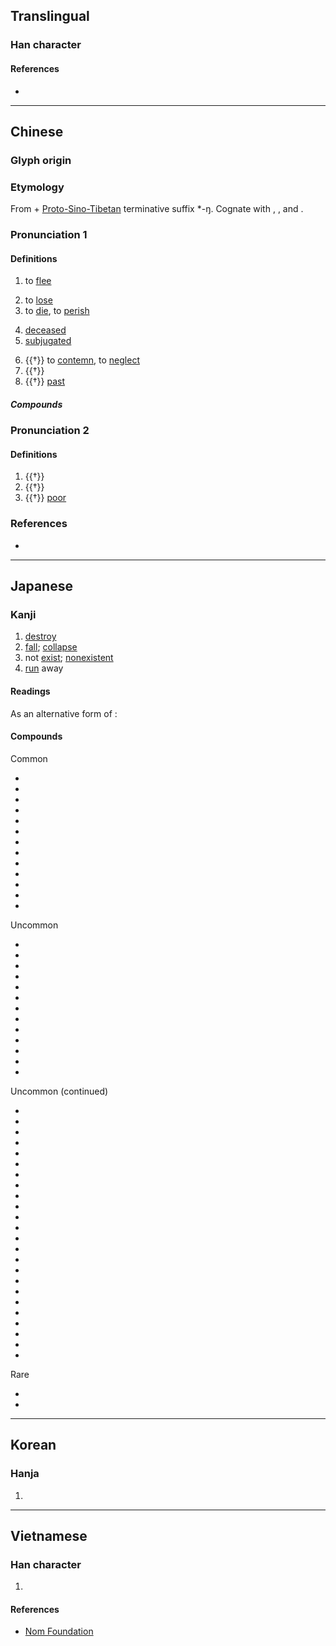 {{character info/new}}
==Translingual==
{{stroke order|strokes=3}}

===Han character===
{{Han char|rn=8|rad=亠|as=01|sn=3|four=00710|canj=YV|ids=⿱亠𠃊}}

====References====
* {{Han ref|kx=0088.030|dkj=00287|dj=0184.130|hdz=10279.050|uh=4EA1|ud=20129|bh=A460|bd=42080}}

----

==Chinese==
{{zh-forms|alt=亾}}

===Glyph origin===
{{Han etym}}

===Etymology===
From {{inh|zh|sit-pro|*ma|t=not}} + [[w:Proto-Sino-Tibetan|Proto-Sino-Tibetan]] terminative suffix *-ŋ. Cognate with {{och-l|忘|to forget}}, {{och-l|罔|to not have}}, {{och-l|荒|to waste (land, time)}} and {{och-l|喪|to lose}}.

===Pronunciation 1===
{{zh-pron
|m=wáng
|c=mong4
|h=pfs=mòng
|mn=bông
|mc=y
|oc=y
|ma=Zh-wáng.ogg
|cat=a,v
}}

====Definitions====
{{zh-hanzi}}

# to [[flee]]
#: {{zh-l|逃亡}}
# to [[lose]]
# to [[die]], to [[perish]]
#: {{zh-l|死亡}}
# [[deceased]]
# [[subjugated]]
#: {{zh-l|亡國}}
# {{†}} to [[contemn]], to [[neglect]]
# {{†}} {{zh-alt-form|忘|to forget}}
# {{†}} [[past]]

=====Compounds=====
{{zh-der|人琴俱亡|不學亡術|亡命|亡父|亡化|亡歿|失馬亡羊|家破身亡|亡逝|亡鄉失土|亡戟得矛|宣告死亡|三戶亡秦|亡身短命|人亡家破|亡國之音|傷亡枕藉|亡是公|亡血家|亡人|存亡|亡人自存|人亡物在|亡魂喪膽|亡命之徒|國破家亡|悼亡詩|悔之亡及|兵敗將亡|亡靈|喪亡|存亡絕續|亡者|亡國奴|亡魂|悼亡|家破人亡|家敗人亡|亡魂失魄|亡羊|人亡政息|傷亡|夭亡|亡魂喪魄|大逃亡|多藏厚亡|傾亡|存亡未卜|亡羊得牛|亡母|亡失|喪膽亡魂|名存實亡|亡羊補牢|危亡|亡國|出亡|凋亡|亡故|多歧亡羊|存亡繼絕|梏亡|有名亡實|暴病身亡|死亡給付|病亡|敗國亡家|烏龜亡八|牽亡陣|敗亡|救亡圖存|日飲亡何|牽亡歌|治亂存亡|死亡證明|橫亡|殫亡|救亡|淪亡|流亡政府|未亡人|祭亡如在|死亡登記|死亡無日|招亡納叛|流連荒亡|瞰亡|死亡宣告|父母雙亡|死亡|死亡率|死亡學|流亡曲|生死存亡|滅亡|牽亡|流亡|推亡固存|治亂興亡|死生存亡|死亡約會|歧路亡羊|若有所亡|虢滅虞亡|興亡繼絕|關亡|脣亡齒寒|興亡|繼絕存亡|身亡|雙亡|臧穀亡羊|荒亡|齒亡舌存|若存若亡|魂亡膽落|陣亡|興廢存亡|逃亡|逃亡潮|自取滅亡|進退存亡|逃亡者|覆亡|車毀人亡|繼絕興亡|衰亡|追亡逐北|魚爛而亡}}

===Pronunciation 2===
{{zh-pron
|m=wú
|c=mou4
}}         <!-- 集韻：微夫切 虞平 -->

====Definitions====
{{zh-hanzi}}

# {{†}} {{zh-alt-form|無|not have}}
# {{†}} {{zh-alt-form|毋|don't}} 
# {{†}} [[poor]]

===References===
* {{R:DKJ}}

----

==Japanese==

===Kanji===
{{ja-kanji|grade=6|rs=亠01}}

# [[destroy]]
# [[fall]]; [[collapse]]
# not [[exist]]; [[nonexistent]]
# [[run]] away

====Readings====
{{ja-readings
|goon=もう<まう
|kanon=ぼう<ばう
|kun=な-い, な-き, ほろ-ぶ, ほろ-びる, ほろ-ぼす
}}

As an alternative form of {{m|ja|無|t=not}}:
{{ja-readings
|goon=む
|kanon=ぶ
|kun=な-い, な-き
}}

====Compounds====
{{rel-top|Compound words that contain 亡}}
Common
* {{ja-r|死亡|しぼう}}
* {{ja-r|亡夫|ぼうふ}}
* {{ja-r|亡父|ぼうふ}}
* {{ja-r|存亡|そんぼう}}
* {{ja-r|逃亡|とうぼう}}
* {{ja-r|亡骸|なきがら}}
* {{ja-r|亡命|ぼうめい}}
* {{ja-r|亡霊|ぼうれい}}
* {{ja-r|滅亡|めつぼう}}
* {{ja-r|死亡者|しぼうしゃ}}
* {{ja-r|死亡率|しぼうりつ}}
* {{ja-r|未亡人|みぼうじん}}
* {{ja-r|亡くなる|なくなる}}
Uncommon
* {{ja-r|亡柿|ぼうし}}
* {{ja-r|亡子|ぼうし}}
* {{ja-r|亡児|ぼうじ}}
* {{ja-r|亡婦|ぼうふ}}
* {{ja-r|亡母|ぼうぼ}}
* {{ja-r|興亡|こうぼう}}
* {{ja-r|衰亡|すいぼう}}
* {{ja-r|損亡|そんぼう}}
* {{ja-r|敗亡|はいぼう}}
* {{ja-r|亡君|ぼうくん}}
* {{ja-r|亡兄|ぼうけい}}
* {{ja-r|亡国|ぼうこく}}
* {{ja-r|亡魂|ぼうこん}}
{{rel-mid}}
Uncommon (continued)
* {{ja-r|亡妻|ぼうさい}}
* {{ja-r|亡失|ぼうしつ}}
* {{ja-r|亡親|ぼうしん}}
* {{ja-r|亡弟|ぼうてい}}
* {{ja-r|亡八|ぼうはち}}
* {{ja-r|亡妹|ぼうまい}}
* {{ja-r|亡友|ぼうゆう}}
* {{ja-r|死亡地|しぼうち}}
* {{ja-r|亡き後|なきあと}}
* {{ja-r|亡き人|なきひと}}
* {{ja-r|亡き者|なきもの}}
* {{ja-r|亡状|ぼうじょう}}
* {{ja-r|流亡|りゅうぼう}}
* {{ja-r|死亡記事|しぼうきじ}}
* {{ja-r|逃亡者|とうぼうしゃ}}
* {{ja-r|逃亡犯|とうぼうはん}}
* {{ja-r|亡命者|ぼうめいしゃ}}
* {{ja-r|死亡時刻|しぼうじこく}}
* {{ja-r|死亡届|しぼうとどけ}}
* {{ja-r|死亡保険|しぼうほけん}}
* {{ja-r|胎児死亡|たいじしぼう}}
* {{ja-r|多岐亡羊|たきぼうよう}}
* {{ja-r|逃亡中|とうぼうちゅう}}
* {{ja-r|死亡広告|しぼうこうこく}}
Rare
* {{ja-r|陰亡|おんぼう}}
* {{ja-r|亡き魂|なきたま}}

{{rel-bottom}}

----

==Korean==

===Hanja===
{{ko-hanja|hangeul=[[망]], [[무]]|rv=mang, mu|mr=mang, mu}}

# {{defn|lang=ko|sort=亠01}}

----

==Vietnamese==

===Han character===
{{vi-hantu|[[vong]], [[vô]]|rs=亠01}}

# {{defn|lang=vi|sort=亠01}}

====References====
* [http://nomfoundation.org/common/nom_details.php?codepoint=4ea1 Nom Foundation]